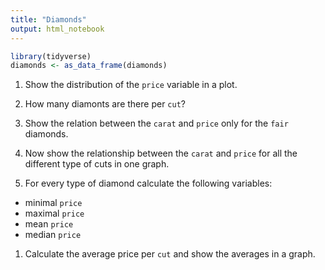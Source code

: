 ```yaml
---
title: "Diamonds"
output: html_notebook
---
```


```r
library(tidyverse)
diamonds <- as_data_frame(diamonds)
```

1. Show the distribution of the `price` variable in a plot.

1. How many diamonts are there per `cut`?

1. Show the relation between the `carat` and `price` only for the `fair` diamonds.

1. Now show the relationship between the `carat` and `price` for all the different type of cuts in one graph.

1. For every type of diamond calculate the following variables:
  * minimal `price`
  * maximal `price`
  * mean `price`
  * median `price`
  
1. Calculate the average price per `cut` and show the averages in a graph.
